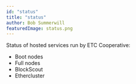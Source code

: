 ```yaml
---
id: "status"
title: "status"
author: Bob Summerwill
featuredImage: status.png
---
```


Status of hosted services run by ETC Cooperative:

- Boot nodes
- Full nodes
- BlockScout
- Ethercluster
